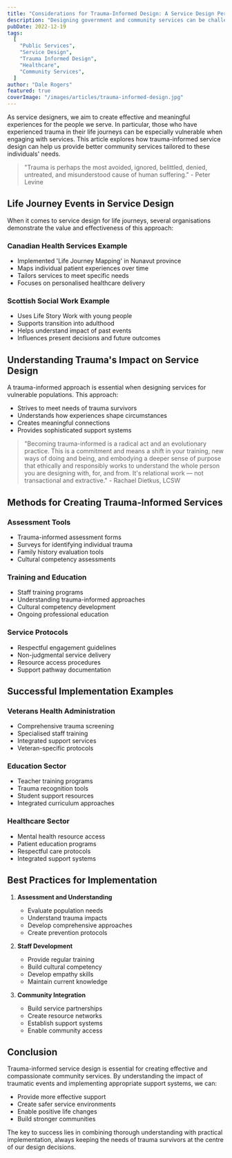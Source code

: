 ```yaml
---
title: "Considerations for Trauma-Informed Design: A Service Design Perspective"
description: "Designing government and community services can be challenging. The people we are designing for and with often need wider consideration and deeper empathy to ensure effective and meaningful experiences."
pubDate: 2022-12-19
tags:
  [
    "Public Services",
    "Service Design",
    "Trauma Informed Design",
    "Healthcare",
    "Community Services",
  ]
author: "Dale Rogers"
featured: true
coverImage: "/images/articles/trauma-informed-design.jpg"
---
```


As service designers, we aim to create effective and meaningful experiences for the people we serve. In particular, those who have experienced trauma in their life journeys can be especially vulnerable when engaging with services. This article explores how trauma-informed service design can help us provide better community services tailored to these individuals' needs.

> "Trauma is perhaps the most avoided, ignored, belittled, denied, untreated, and misunderstood cause of human suffering." - Peter Levine

## Life Journey Events in Service Design

When it comes to service design for life journeys, several organisations demonstrate the value and effectiveness of this approach:

### Canadian Health Services Example

- Implemented 'Life Journey Mapping' in Nunavut province
- Maps individual patient experiences over time
- Tailors services to meet specific needs
- Focuses on personalised healthcare delivery

### Scottish Social Work Example

- Uses Life Story Work with young people
- Supports transition into adulthood
- Helps understand impact of past events
- Influences present decisions and future outcomes

## Understanding Trauma's Impact on Service Design

A trauma-informed approach is essential when designing services for vulnerable populations. This approach:

- Strives to meet needs of trauma survivors
- Understands how experiences shape circumstances
- Creates meaningful connections
- Provides sophisticated support systems

> "Becoming trauma-informed is a radical act and an evolutionary practice. This is a commitment and means a shift in your training, new ways of doing and being, and embodying a deeper sense of purpose that ethically and responsibly works to understand the whole person you are designing with, for, and from. It's relational work — not transactional and extractive." - Rachael Dietkus, LCSW

## Methods for Creating Trauma-Informed Services

### Assessment Tools

- Trauma-informed assessment forms
- Surveys for identifying individual trauma
- Family history evaluation tools
- Cultural competency assessments

### Training and Education

- Staff training programs
- Understanding trauma-informed approaches
- Cultural competency development
- Ongoing professional education

### Service Protocols

- Respectful engagement guidelines
- Non-judgmental service delivery
- Resource access procedures
- Support pathway documentation

## Successful Implementation Examples

### Veterans Health Administration

- Comprehensive trauma screening
- Specialised staff training
- Integrated support services
- Veteran-specific protocols

### Education Sector

- Teacher training programs
- Trauma recognition tools
- Student support resources
- Integrated curriculum approaches

### Healthcare Sector

- Mental health resource access
- Patient education programs
- Respectful care protocols
- Integrated support systems

## Best Practices for Implementation

1. **Assessment and Understanding**
   - Evaluate population needs
   - Understand trauma impacts
   - Develop comprehensive approaches
   - Create prevention protocols

2. **Staff Development**
   - Provide regular training
   - Build cultural competency
   - Develop empathy skills
   - Maintain current knowledge

3. **Community Integration**
   - Build service partnerships
   - Create resource networks
   - Establish support systems
   - Enable community access

## Conclusion

Trauma-informed service design is essential for creating effective and compassionate community services. By understanding the impact of traumatic events and implementing appropriate support systems, we can:

- Provide more effective support
- Create safer service environments
- Enable positive life changes
- Build stronger communities

The key to success lies in combining thorough understanding with practical implementation, always keeping the needs of trauma survivors at the centre of our design decisions.
